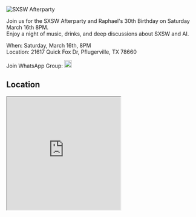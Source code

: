 
<Head>
  <meta property="og:title" content="SXSW Afterparty" />
  <meta property="og:description" content="Join us for the SXSW afterparty and Raphael's 30th Bday" />
  <meta property="og:image" content="https://www.rai-labs.com/assets/images/sxsw-f0cf9375a95aaf7b3264b3dab97e8636.webp" />
  <meta property="og:url" content="https://rai-labs.com/sxsw-afterparty" />
  <meta name="twitter:card" content="summary_large_image" />
</Head>

![SXSW Afterparty](sxsw.webp)

Join us for the SXSW Afterparty and Raphael's 30th Birthday on Saturday March 16th 8PM.  
Enjoy a night of music, drinks, and deep discussions about SXSW and AI.

When: Saturday, March 16th, 8PM  
Location: 21617 Quick Fox Dr, Pflugerville, TX 78660

Join WhatsApp Group: 
[<img src="https://upload.wikimedia.org/wikipedia/commons/6/6b/WhatsApp.svg" width="20" height="20" alt="WhatsApp"/>](https://chat.whatsapp.com/CmVfoaBeclN73NZIFXeOqW)

## Location
<iframe
  src="https://www.google.com/maps/embed?pb=!1m18!1m12!1m3!1d3437.9589035396466!2d-97.56288692390282!3d30.4939134971344!2m3!1f0!2f0!3f0!3m2!1i1024!2i768!4f13.1!3m3!1m2!1s0x8644dbf6562d03ff%3A0x5cea0b23b7385a31!2s21617%20Quick%20Fox%20Dr%2C%20Hutto%2C%20TX%2078634!5e0!3m2!1sen!2sus!4v1710442758163!5m2!1sen!2sus"
  width="300"
  height="300"
  style={{ border: 0, display: 'block', margin: 'auto' }}
  allowFullScreen=""
  loading="lazy"
  referrerPolicy="no-referrer-when-downgrade"
></iframe>
